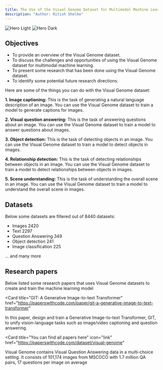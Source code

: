 ```yaml
---
title: The Use of the Visual Genome Dataset for Multimodal Machine Learning
description: "Author: Ritish Shelke"
---
```


<img
  className="block dark:hidden"
  src="/images/hero-light.svg"
  alt="Hero Light"
/>
<img
  className="hidden dark:block"
  src="https://production-media.paperswithcode.com/datasets/Visual_Genome-0000000087-aaf04589_6fjxO1x.jpg"
  alt="Hero Dark"
/>

## Objectives

- To provide an overview of the Visual Genome dataset.
- To discuss the challenges and opportunities of using the Visual Genome dataset for multimodal machine learning.
- To present some research that has been done using the Visual Genome dataset.
- To identify some potential future research directions.

Here are some of the things you can do with the Visual Genome dataset:

**1. Image captioning:** This is the task of generating a natural language description of an image. You can use the Visual Genome dataset to train a model to generate captions for images.

**2. Visual question answering:** This is the task of answering questions about an image. You can use the Visual Genome dataset to train a model to answer questions about images.

**3. Object detection:** This is the task of detecting objects in an image. You can use the Visual Genome dataset to train a model to detect objects in images.

**4. Relationship detection:** This is the task of detecting relationships between objects in an image. You can use the Visual Genome dataset to train a model to detect relationships between objects in images.

**5. Scene understanding:** This is the task of understanding the overall scene in an image. You can use the Visual Genome dataset to train a model to understand the overall scene in images.

## Datasets

Below some datasets are filtered out of 8440 datasets:

- Images 2420
- Text 2297
- Question Answering 349
- Object detection 241
- Image classification 225

... and many more

## Research papers

Below listed some research papers that uses Visual Genome datasets to create and train the machine learning model

<Card
  title="GIT: A Generative Image-to-text Transformer"
  href="https://paperswithcode.com/paper/git-a-generative-image-to-text-transformer"
>
  In this paper, design and train a Generative Image-to-text Transformer, GIT,
  to unify vision-language tasks such as image/video captioning and question
  answering.
</Card>

<Card
  title="You can find all papers here"
  icon="link"
  href="https://paperswithcode.com/dataset/visual-genome"
>
  Visual Genome contains Visual Question Answering data in a multi-choice
  setting. It consists of 101,174 images from MSCOCO with 1.7 million QA pairs,
  17 questions per image on average
</Card>
